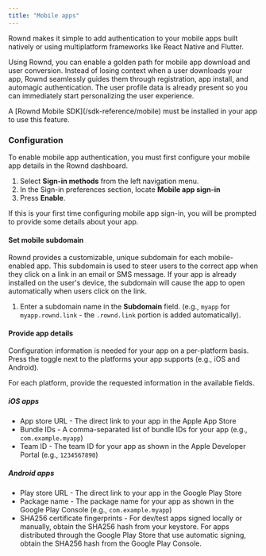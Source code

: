 ```yaml
---
title: "Mobile apps"
---
```


Rownd makes it simple to add authentication to your mobile apps built natively or using multiplatform frameworks like React Native and Flutter.

Using Rownd, you can enable a golden path for mobile app download and user conversion. Instead of losing context when a user downloads your app, Rownd seamlessly guides them through registration, app install, and automagic authentication. The user profile data is already present so you can immediately start personalizing the user experience.

<Info>
A [Rownd Mobile SDK](/sdk-reference/mobile) must be installed in your app to use this feature.
</Info>

### Configuration

To enable mobile app authentication, you must first configure your mobile app details in the Rownd dashboard.

1. Select **Sign-in methods** from the left navigation menu.
2. In the Sign-in preferences section, locate **Mobile app sign-in**
3. Press **Enable**.

If this is your first time configuring mobile app sign-in, you will be prompted to provide some details about your app.

#### Set mobile subdomain

Rownd provides a customizable, unique subdomain for each mobile-enabled app. This subdomain is used to steer users to the correct app when they click on a link in an email or SMS message. If your app is already installed on the user's device, the subdomain will cause the app to open automatically when users click on the link.

1. Enter a subdomain name in the **Subdomain** field. (e.g., `myapp` for `myapp.rownd.link` - the `.rownd.link` portion is added automatically).

#### Provide app details

Configuration information is needed for your app on a per-platform basis. Press the toggle next to the platforms your app supports (e.g., iOS and Android).

For each platform, provide the requested information in the available fields.

##### iOS apps

- App store URL - The direct link to your app in the Apple App Store
- Bundle IDs - A comma-separated list of bundle IDs for your app (e.g., `com.example.myapp`)
- Team ID - The team ID for your app as shown in the Apple Developer Portal (e.g., `1234567890`)

##### Android apps

- Play store URL - The direct link to your app in the Google Play Store
- Package name - The package name for your app as shown in the Google Play Console (e.g., `com.example.myapp`)
- SHA256 certificate fingerprints - For dev/test apps signed locally or manually, obtain the SHA256 hash from your keystore. For apps distributed through the Google Play Store that use automatic signing, obtain the SHA256 hash from the Google Play Console.